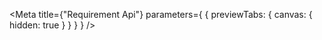 
<Meta
  title={"Requirement Api"}
  parameters={
    {
      previewTabs: {
        canvas: {
          hidden: true
        }
      }
    }
  }
/>

<D2RequirementApiPageIndex />
